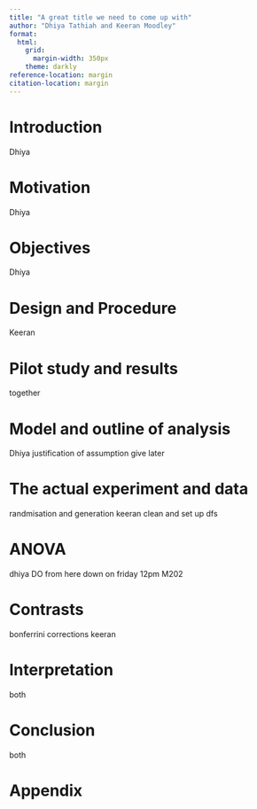 ```yaml
---
title: "A great title we need to come up with"
author: "Dhiya Tathiah and Keeran Moodley"
format:
  html:
    grid:
      margin-width: 350px
    theme: darkly
reference-location: margin
citation-location: margin
---
```


# Introduction 
Dhiya

# Motivation
Dhiya

# Objectives
Dhiya

# Design and Procedure
Keeran

# Pilot study and results
together

# Model and outline of analysis
Dhiya justification of assumption
give later 

# The actual experiment and data
randmisation and generation keeran
clean and set up dfs

# ANOVA
dhiya DO from here down on friday 12pm M202

# Contrasts
bonferrini corrections
keeran

# Interpretation
both

# Conclusion
both

# Appendix 


